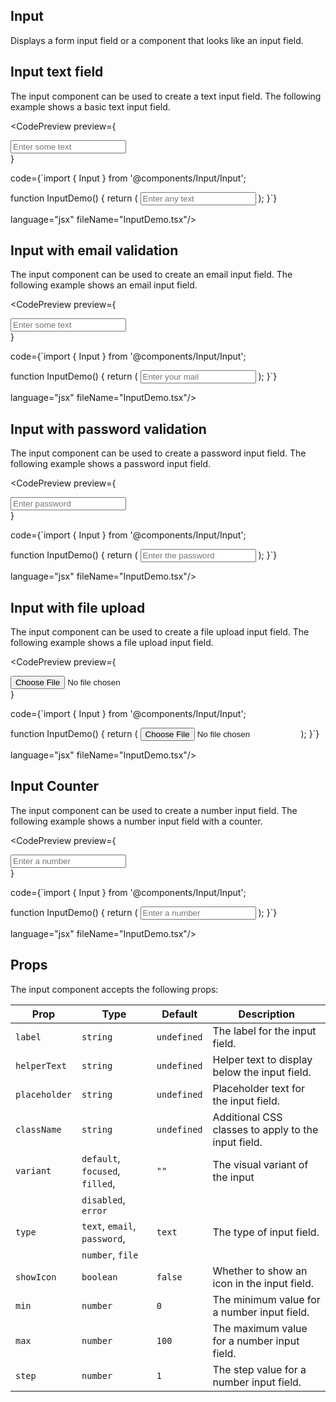 
## Input

Displays a form input field or a component that looks like an input field.

## Input text field
The input component can be used to create a text input field. The following example shows a basic text input field. 

<CodePreview
preview={
<div style={{display:"flex", flexDirection: "column", alignItems:"center", justifyContetn:"center", flexWrap:"wrap", gap:"1rem"}}>
  <ComponentCard>
      <Input placeholder="Enter some text" type="text" variant="focused" className="input-field" showIcon/>
  </ComponentCard>
</div>
}

code={`import { Input } from '@components/Input/Input';

function InputDemo() {
  return (
    <Input placeholder="Enter any text" type="text" className="input-field" />
  );
}`}

language="jsx"
fileName="InputDemo.tsx"/>

## Input with email validation
The input component can be used to create an email input field. The following example shows an email input field.

<CodePreview
preview={
<div style={{display:"flex", flexDirection: "column", alignItems:"center", justifyContetn:"center", flexWrap:"wrap", gap:"1rem"}}>
  <ComponentCard>
      <Input placeholder="Enter some text" type="email" variant="filled" className="input-field" showIcon/>
  </ComponentCard>
</div>
}

code={`import { Input } from '@components/Input/Input';

function InputDemo() {
  return (
    <Input placeholder="Enter your mail" type="email" className="input-field" />
  );
}`}

language="jsx"
fileName="InputDemo.tsx"/>

## Input with password validation
The input component can be used to create a password input field. The following example shows a password input field.

<CodePreview
preview={
<div style={{display:"flex", flexDirection: "column", alignItems:"center", justifyContetn:"center", flexWrap:"wrap", gap:"1rem"}}>
  <ComponentCard>
    <Input
      placeholder="Enter password"
      type="password"
      showIcon={true}
      variant="error"
      className="input-field"
    />
  </ComponentCard>
</div>
}

code={`import { Input } from '@components/Input/Input';

function InputDemo() {
  return (
    <Input placeholder="Enter the password" type="password" className="input-field" />
  );
}`}

language="jsx"
fileName="InputDemo.tsx"/>

## Input with file upload
The input component can be used to create a file upload input field. The following example shows a file upload input field.

<CodePreview
preview={
<div style={{display:"flex", flexDirection: "column", alignItems:"center", justifyContetn:"center", flexWrap:"wrap", gap:"1rem"}}>
  <ComponentCard>
    <Input placeholder="Add a file" type="file" className="input-field"/>
  </ComponentCard>
</div>
}

code={`import { Input } from '@components/Input/Input';

function InputDemo() {
  return (
    <Input placeholder="Add a file" type="file" className="input-field"/>
  );
}`}

language="jsx"
fileName="InputDemo.tsx"/>

## Input Counter
The input component can be used to create a number input field. The following example shows a number input field with a counter.

<CodePreview
preview={
<div style={{display:"flex", flexDirection: "column", alignItems:"center", justifyContetn:"center", flexWrap:"wrap", gap:"1rem"}}>
  <ComponentCard>
    <Input
      placeholder="Enter a number"
      type="number"
      min={0}
      max={100}
      step={1}
      className="input-field"
    />
  </ComponentCard>
</div>
}

code={`import { Input } from '@components/Input/Input';

function InputDemo() {
  return (
    <Input placeholder="Enter a number" type="number" className="input-field" />
  );
}`}

language="jsx"
fileName="InputDemo.tsx"/>


## Props

The input component accepts the following props:

| Prop          | Type                            |Default       | Description                                                                 |
|------------   |--------------------             |-----------   |-----------------------------------------------------------------------------|
|`label`        | `string`                        | `undefined`  | The label for the input field.                                              |
|`helperText`   | `string`                        | `undefined`  | Helper text to display below the input field.                               |
|`placeholder`  | `string`                        | `undefined`  | Placeholder text for the input field.                                       |
|`className`    | `string`                        | `undefined`  | Additional CSS classes to apply to the input field.                         |
|`variant`      | `default`, `focused`, `filled`, | `""`         | The visual variant of the input                                             |
|               | `disabled`, `error`             |              |                                                                             | 
|`type`         | `text`, `email`, `password`,    | `text`       | The type of input field.                                                    |
|               | `number`, `file`                |              |                                                                             |
|`showIcon`     | `boolean`                       | `false`      | Whether to show an icon in the input field.                                 |
|`min`          | `number`                        | `0`          | The minimum value for a number input field.                                 |
|`max`          | `number`                        | `100`        | The maximum value for a number input field.                                 |
|`step`         | `number`                        | `1`          | The step value for a number input field.                                    |